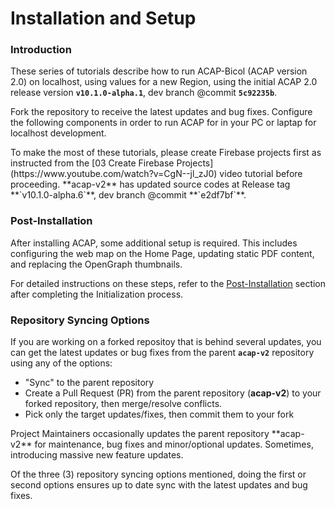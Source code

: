 
# Installation and Setup

### Introduction

These series of tutorials describe how to run ACAP-Bicol (ACAP version 2.0) on localhost, using values for a new Region, using the initial ACAP 2.0 release version **`v10.1.0-alpha.1`**, dev branch @commit **`5c92235b`**.

Fork the repository to receive the latest updates and bug fixes. Configure the following components in order to run ACAP for in your PC or laptap for localhost development.

<Callout type="info">
To make the most of these tutorials, please create Firebase projects first as instructed from the [03 Create Firebase Projects](https://www.youtube.com/watch?v=CgN--jl_zJ0) video tutorial before proceeding.
</Callout>

<Callout type="default" emoji="💡">
**acap-v2** has updated source codes at Release tag **`v10.1.0-alpha.6`**, dev branch @commit **`e2df7bf`**.
</Callout>

<br />

<Cards>
  <Card title="A. Firebase Initialization" href="/installation/firebase" />
  <Card title="B. Server Setup" href="/installation/server-setup" />
  <Card title="C. Client Setup" href="/installation/client-setup" />
  <Card title="D. Integration" href="/installation/integration" />
  <Card title="E. Accounts" href="/installation/accounts" />
  <Card title="F. Conclusion" href="/installation/conclusion" />
</Cards>

### Post-Installation

After installing ACAP, some additional setup is required. This includes configuring the web map on the Home Page, updating static PDF content, and replacing the OpenGraph thumbnails.

For detailed instructions on these steps, refer to the [Post-Installation](/post-installation) section after completing the Initialization process.

### Repository Syncing Options

If you are working on a forked repositoy that is behind several updates, you can get the latest updates or bug fixes from the parent **`acap-v2`** repository using any of the options:

- "Sync" to the parent repository
- Create a Pull Request (PR) from the parent repository (**acap-v2**) to your forked repository, then merge/resolve conflicts.
- Pick only the target updates/fixes, then commit them to your fork

<Callout type="info" emoji="ℹ️">
Project Maintainers occasionally updates the parent repository **acap-v2** for maintenance, bug fixes and minor/optional updates. Sometimes, introducing massive new feature updates.

Of the three (3) repository syncing options mentioned, doing the first or second options ensures up to date sync with the latest updates and bug fixes.
</Callout>